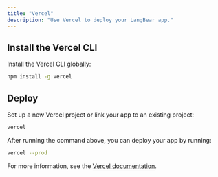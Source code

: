 ```yaml
---
title: "Vercel"
description: "Use Vercel to deploy your LangBear app."
---
```


## Install the Vercel CLI

Install the Vercel CLI globally:

```bash
npm install -g vercel
```

## Deploy

Set up a new Vercel project or link your app to an existing project:

```bash
vercel
```

After running the command above, you can deploy your app by running:

```bash
vercel --prod
```

For more information, see the [Vercel documentation](https://vercel.com/docs/concepts/deployments/overview).
